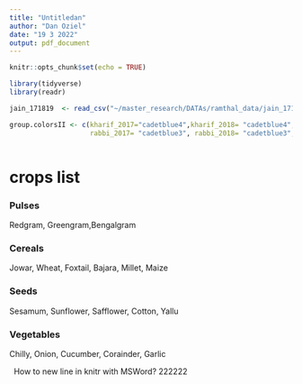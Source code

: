 ```yaml
---
title: "Untitledan"
author: "Dan Oziel"
date: "19 3 2022"
output: pdf_document
---
```


```r
knitr::opts_chunk$set(echo = TRUE)

library(tidyverse)
library(readr)

jain_171819  <- read_csv("~/master_research/DATAs/ramthal_data/jain_171819.csv")

group.colorsII <- c(kharif_2017="cadetblue4",kharif_2018= "cadetblue4",kharif_2019= "cadetblue4",
                    rabbi_2017= "cadetblue3", rabbi_2018= "cadetblue3", rabbi_2019= "cadetblue3")



```



# crops list

### Pulses
Redgram, Greengram,Bengalgram  

### Cereals                       
Jowar, Wheat, Foxtail, Bajara, Millet, Maize  
                  
### Seeds                  
Sesamum, Sunflower, Safflower, Cotton, Yallu  
           
### Vegetables                                     
Chilly, Onion, Cucumber, Corainder, Garlic

  





&nbsp;
How to new line in knitr with MSWord? 222222

